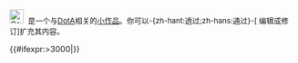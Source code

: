 <div class="notice metadata" id="stub" style="font-size: small;">[[File:Gamepad.svg|25px]]&nbsp;&nbsp;'''{{PAGENAME}}'''是一个与[[DotA]]相关的[[Wikipedia:小作品|小作品]]。你可以-{zh-hant:透过;zh-hans:通过}-<span class="plainlinks">[{{fullurl:{{FULLPAGENAME}}|action=edit}} 编辑或修订]</span>扩充其内容。</div><includeonly>[[Category:DotA|{{PAGENAME}}]]{{#ifexpr:{{PAGESIZE:{{FULLPAGENAME}}|R}}>3000|[[Category:字数已超过3000字节的小作品|{{PAGENAME}}]]}}</includeonly><noinclude>{{Documentation}}</noinclude>